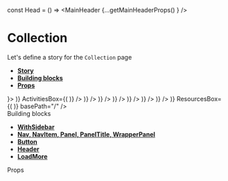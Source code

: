 const Head = () => <MainHeader {...getMainHeaderProps() } />

<Meta title="Pages|Collection" component={Collection}/>

# Collection
Let's define a story for the `Collection` page
- **[Story](#story)**
- **[Building blocks](#modules)**
- **[Props](#props)**

<Preview>
  <Story name="Collection page">
    <WithSidebar 
      HeaderBox={Head}
      SidebarBox={<Sidebar {...getSidebarProps()}/>}>
      <Collection 
        collectionName="Spaced repetition"
        loadMoreActivities={getLoadMoreProps()}
        loadMoreResources={getLoadMoreProps()}
        loadMoreFollowers={getLoadMoreProps()}
        HeroCollectionBox={(<HeroCollection {...getHeroCollectionProps(true)} />)}
        ActivitiesBox={(<React.Fragment>
          <ActivityPreview {...activityPreviewProps('Added a link', <Resource {...ResourcePreviewProps() }/>)} />
          <ActivityPreview {...activityPreviewProps('Uploaded a resource', <Resource {...ResourcePreviewProps('license', 'pdf' ) }/>)} />
          <ActivityPreview {...activityPreviewProps('Created a comment', <Comment {...CommentPreviewProps() }/>)} />
          <ActivityPreview {...activityPreviewProps('Created a comment', <Comment {...CommentPreviewProps() }/>)} />
          <ActivityPreview {...activityPreviewProps('Like a comment', <LikedComment {...LikedCommentPreviewProps() }/>)} />
          <ActivityPreview {...activityPreviewProps('Created a comment', <Comment {...CommentPreviewProps() }/>)} />
          <ActivityPreview {...activityPreviewProps('Created a comment', <Comment {...CommentPreviewProps() }/>)} />
        </React.Fragment>)}
        ResourcesBox={(<React.Fragment>
          <Resource {...ResourcePreviewProps() } />
          <Resource {...ResourcePreviewProps('license', 'pdf') } />
          <Resource {...ResourcePreviewProps() } />
          <Resource {...ResourcePreviewProps('license', 'pdf') } />
          <Resource {...ResourcePreviewProps() } />
          <Resource {...ResourcePreviewProps('license', 'pdf') } />
          <Resource {...ResourcePreviewProps() } />
          <Resource {...ResourcePreviewProps() } />
        </React.Fragment>)}
        basePath="/"
      />
    </WithSidebar>
  </Story>
</Preview>

<div id="modules">Building blocks</div>

- **[WithSidebar](#)**
- **[Nav, NavItem, Panel, PanelTitle, WrapperPanel](#)**
- **[Button](#)**
- **[Header](#)**
- **[LoadMore](#)**

<div id="props">Props</div>

<Props of={Collection} />